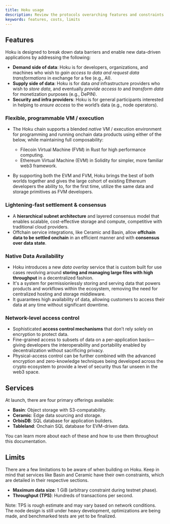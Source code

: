 ```yaml
---
title: Hoku usage
description: Review the protocols overarching features and constraints.
keywords: features, costs, limits
---
```



## Features

Hoku is designed to break down data barriers and enable new data-driven applications by addressing the following:

- **Demand side of data**: Hoku is for developers, organizations, and machines who wish to _gain access to data and
  request data transformations_ in exchange for a fee (e.g., AI).
- **Supply side of data**: Hoku is for data _and_ infrastructure providers who wish to _store data_, and eventually
  _provide access to_ and _transform data_ for monetization purposes (e.g., DePIN).
- **Security and infra providers**: Hoku is for general participants interested in helping to _ensure access_ to the
  world’s data (e.g., node operators).

### Flexible, programmable VM / execution

- The Hoku chain supports a blended _native_ VM / execution environment for programming and running onchain data
  products using either of the below, while maintaining full composability:

  - Filecoin Virtual Machine (FVM) in Rust for high performance computing.
  - Ethereum Virtual Machine (EVM) in Solidity for simpler, more familiar web3 framework.

- By supporting both the EVM and FVM, Hoku brings the best of both worlds together and gives the large cohort of
  existing Ethereum developers the ability to, for the first time, utilize the same data and storage primitives as FVM
  developers.

### Lightening-fast settlement & consensus

- A **hierarchical subnet architecture** and layered consensus model that enables scalable, cost-effective storage and
  compute, competitive with traditional cloud providers.
- Offchain service integrations, like Ceramic and Basin, allow **offchain data to be settled onchain** in an efficient
  manner and with **consensus over data state**.

### Native Data Availability

- Hoku introduces a new _data overlay_ service that is custom built for use cases revolving around **storing and
  managing large files with high throughput** in a decentralized fashion.
- It's a system for permissionlessly storing and serving data that powers products and workflows within the ecosystem,
  removing the need for centralized hosting and storage middleware.
- It guarantees high availability of data, allowing customers to access their data at any time without significant
  downtime.

### Network-level access control

- Sophisticated **access control mechanisms** that don’t rely solely on encryption to protect data.
- Fine-grained access to subsets of data on a per-application basis—giving developers the interoperability and
  portability enabled by decentralization without sacrificing privacy.
- Physical-access control can be further combined with the advanced encryption and zero-knowledge techniques being
  developed across the crypto ecosystem to provide a level of security thus far unseen in the web3 space.

## Services

At launch, there are four primary offerings available:

- **Basin**: Object storage with S3-compatability.
- **Ceramic**: Edge data sourcing and storage.
- **OrbisDB**: SQL database for application builders.
- **Tableland**: Onchain SQL database for EVM-driven data.

You can learn more about each of these and how to use them throughout this documentation.

## Limits

There are a few limitations to be aware of when building on Hoku. Keep in mind that services like Basin and Ceramic have
their own constraints, which are detailed in their respective sections.

- **Maximum data size**: 1 GiB (arbitrary constraint during testnet phase).
- **Throughput (TPS)**: Hundreds of transactions per second.

<Callout type="warning">

Note: TPS is rough estimate and may vary based on network conditions. The node design is still under heavy development,
optimizations are being made, and benchmarked tests are yet to be finalized.

</Callout>

